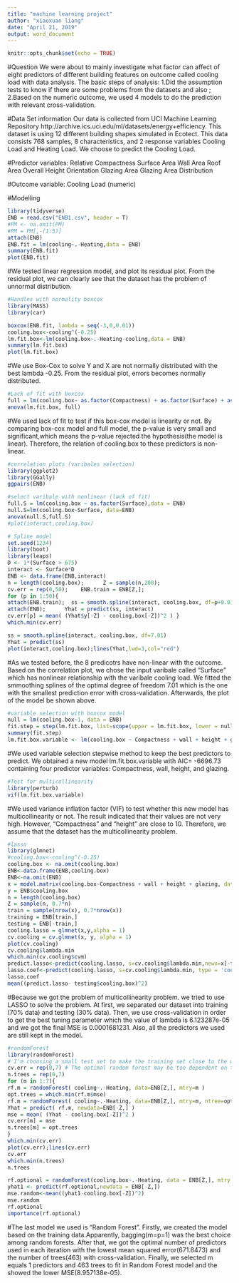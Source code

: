 ```yaml
---
title: "machine learning project"
author: "xiaoxuan liang"
date: "April 21, 2019"
output: word_document
---
```


```r
knitr::opts_chunk$set(echo = TRUE)
```
#Question
We were about to mainly investigate what factor can affect of eight predictors of different building features on outcome called cooling load with data analysis. The basic steps of analysis: 1.Did the assumption tests to know if there are some problems from the datasets and also ; 2.Based on the numeric outcome,  we used 4 models to do the prediction with relevant cross-validation.

#Data Set information
Our data is collected from UCI Machine Learning Repository http://archive.ics.uci.edu/ml/datasets/energy+efficiency.
This dataset is using 12 different building shapes simulated in Ecotect. This data consists 768 samples, 8 characteristics, and 2 response variables Cooling Load and Heating Load. We choose to predict the Cooling Load.

#Predictor variables:
 Relative Compactness 
Surface Area
Wall Area
Roof Area
Overall Height 
Orientation
Glazing Area
Glazing Area Distribution

#Outcome variable:
Cooling Load (numeric)

#Modelling

```r
library(tidyverse)
ENB = read.csv("ENB1.csv", header = T)
#PM <- na.omit(PM)
#PM = PM[,-(1:5)]
attach(ENB)
ENB.fit = lm(cooling~.-Heating,data = ENB)
summary(ENB.fit)
plot(ENB.fit)
```

#We tested linear regression model, and plot its residual plot. From the residual plot, we can clearly see that the dataset has the problem of unnormal distribution.


```r
#Handles with normality boxcox
library(MASS)
library(car)

boxcox(ENB.fit, lambda = seq(-3,0,0.01))
cooling.box<-cooling^(-0.25)
lm.fit.box<-lm(cooling.box~.-Heating-cooling,data = ENB)
summary(lm.fit.box)
plot(lm.fit.box)
```

#We use Box-Cox to solve Y and X are not normally distributed with the best lambda -0.25. From the residual plot, errors becomes normally distributed.


```r
#Lack of fit with boxcox 
full = lm(cooling.box~ as.factor(Compactness) + as.factor(Surface) + as.factor(wall) + as.factor(roof) + as.factor(height) + as.factor(orientation) + as.factor( glazing) + as.factor(Distribution)-Heating-cooling, data = ENB)
anova(lm.fit.box, full)

```

#We used lack of fit to test if this box-cox model is linearity or not. By comparing box-cox model and full model, the p-value is very small and significant,which means the p-value rejected the hypothesis(the model is linear). Therefore, the relation of cooling.box to these predictors is non-linear.


```r
#correlation plots (varibales selection)
library(ggplot2)
library(GGally)
ggpairs(ENB)
```
```r
#select varibale with nonlinear (lack of fit)
full.S = lm(cooling.box ~ as.factor(Surface),data = ENB)
null.S=lm(cooling.box~Surface, data=ENB)
anova(null.S,full.S)
#plot(interact,cooling.box)

# Spline model
set.seed(1234)
library(boot)
library(leaps)
D <- 1*(Surface > 675)
interact <- Surface*D
ENB <- data.frame(ENB,interact)
n = length(cooling.box);      Z = sample(n,200); 
cv.err = rep(0,50);    ENB.train = ENB[Z,];
for (p in 1:50){
attach(ENB.train);  ss = smooth.spline(interact, cooling.box, df=p+0.01)  
attach(ENB);      Yhat = predict(ss, interact)
cv.err[p] = mean( (Yhat$y[-Z] - cooling.box[-Z])^2 ) }
which.min(cv.err)

ss = smooth.spline(interact, cooling.box, df=7.01) 
Yhat = predict(ss)
plot(interact,cooling.box);lines(Yhat,lwd=3,col="red")

```

#As we tested before, the 8 predicotrs have non-linear with the outcome. Based on the correlation plot, we chose the input varibale called "Surface" which has nonlinear relationship with the varibale cooling load. We fitted the smmoothing splines of the optimal degree of freedom 7.01 which is the one with the smallest prediction error with cross-validation. Afterwards, the plot of the model be shown above.


```r
#variable selection with boxcox model
null = lm(cooling.box~1, data = ENB)
fit.step = step(lm.fit.box, list=scope(upper = lm.fit.box, lower = null), direction = 'both')
summary(fit.step)
lm.fit.box.variable <- lm(cooling.box ~ Compactness + wall + height + glazing,data = ENB)
```

#We used variable selection stepwise method to keep the best predictors to predict. We obtained a new model lm.fit.box.variable with AIC= -6696.73 containing four predictor variables: Compactness, wall, height, and glazing. 


```r
#Test for multicollinearity
library(perturb)
vif(lm.fit.box.variable)
```

#We used variance inflation factor (VIF) to test whether this new model has multicollinearity or not. The result indicated that their values are not very high. However, "Compactness" and "height" are close to 10. Therefore, we assume that the dataset has the multicollinearity problem.



```r
#lasso
library(glmnet)
#cooling.box<-cooling^(-0.25)
cooling.box <- na.omit(cooling.box)
ENB<-data.frame(ENB,cooling.box)
ENB<-na.omit(ENB)
x = model.matrix(cooling.box~Compactness + wall + height + glazing, data = ENB)[,-1]
y = ENB$cooling.box
n = length(cooling.box)
Z = sample(n, 0.7*n)
train = sample(nrow(x), 0.7*nrow(x))
training = ENB[train,]
testing = ENB[-train,]
cooling.lasso = glmnet(x,y,alpha = 1)
cv.cooling = cv.glmnet(x, y, alpha = 1)
plot(cv.cooling)
cv.cooling$lambda.min
which.min(cv.cooling$cvm)
predict.lasso<-predict(cooling.lasso, s=cv.cooling$lambda.min,newx=x[-train,])
lasso.coef<-predict(cooling.lasso, s=cv.cooling$lambda.min, type = 'coefficient')
lasso.coef
mean((predict.lasso- testing$cooling.box)^2)
```

#Because we got the problem of multicollinearity problem. we tried to use LASSO to solve the problem. At first, we separated our dataset into training (70% data) and testing  (30% data). Then, we use cross-validation in order to get the best tuning parameter which the value of lambda is 6.123287e-05 and we got the final MSE is 0.0001681231. Also, all the predictors we used are still kept in the model.


```r
#randomForest
library(randomForest)
# I'm choosing a small test set to make the training set close to the whole data set
cv.err = rep(0,7) # The optimal random forest may be too dependent on the sample size
n.trees = rep(0,7)
for (m in 1:7){
rf.m = randomForest( cooling~.-Heating, data=ENB[Z,], mtry=m )
opt.trees = which.min(rf.m$mse)
rf.m = randomForest( cooling~.-Heating, data=ENB[Z,], mtry=m, ntree=opt.trees )
Yhat = predict( rf.m, newdata=ENB[-Z,] )
mse = mean( (Yhat - cooling.box[-Z])^2 )
cv.err[m] = mse
n.trees[m] = opt.trees
}
which.min(cv.err)
plot(cv.err);lines(cv.err)
cv.err
which.min(n.trees)
n.trees

rf.optional = randomForest(cooling.box~.-Heating, data = ENB[Z,], mtry = 1, ntree=101) #mtry the number of X-variables available at each node.
yhat1 <- predict(rf.optional,newdata = ENB[-Z,])
mse.random<-mean((yhat1-cooling.box[-Z])^2)
mse.random
rf.optional
importance(rf.optional)
```

#The last model we used is "Random Forest". Firstly, we created the model based on the training data.Apparently, bagging(m=p=1) was the best choice among random forests. After that, we got the optimal number of predictors used in each iteration with the lowest mean squared error(671.8473) and the number of trees(463) with cross-validation. Finally, we selected m equals 1 predictors and 463 trees to fit in Random Forest model and the showed the lower MSE(8.957138e-05).






